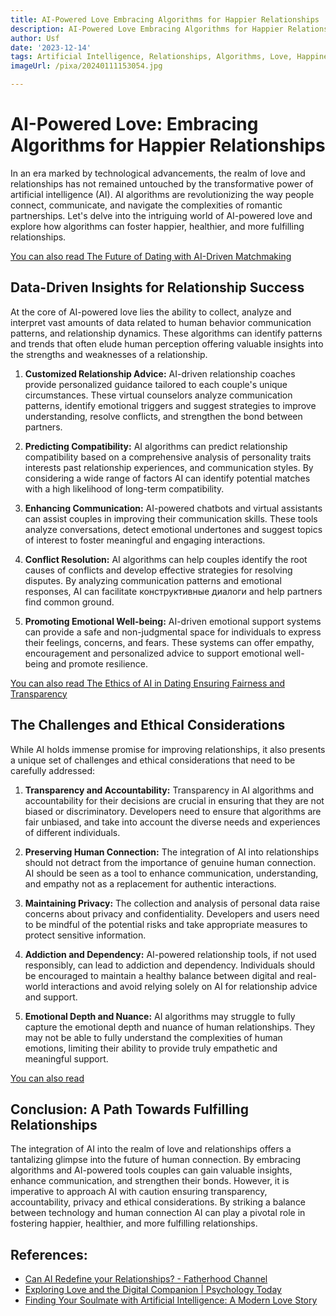 ```yaml
---
title: AI-Powered Love Embracing Algorithms for Happier Relationships
description: AI-Powered Love Embracing Algorithms for Happier Relationships
author: Usf
date: '2023-12-14'
tags: Artificial Intelligence, Relationships, Algorithms, Love, Happiness
imageUrl: /pixa/20240111153054.jpg

---
```

# AI-Powered Love: Embracing Algorithms for Happier Relationships

In an era marked by technological advancements, the realm  of love and relationships has not  remained untouched by the  transformative power of  artificial intelligence  (AI). AI algorithms are revolutionizing the way people connect, communicate, and navigate the complexities of romantic  partnerships. Let's delve into the intriguing world of AI-powered love and explore how algorithms can foster happier, healthier, and more fulfilling relationships.

[You can  also read The Future of Dating with AI-Driven  Matchmaking](The%20Future%20of%20Dating%20with%20AI-Driven%20Matchmaking)


## Data-Driven Insights for Relationship Success

At the core of AI-powered love lies the ability to collect, analyze and interpret vast amounts of data related to human behavior  communication patterns, and relationship dynamics. These algorithms  can identify patterns and trends that often elude human perception offering valuable insights into the  strengths and weaknesses of a relationship.

1. **Customized Relationship Advice:**
    AI-driven relationship coaches provide  personalized guidance  tailored to each couple's unique circumstances. These virtual counselors analyze communication patterns, identify emotional  triggers and suggest strategies to improve understanding, resolve conflicts, and  strengthen the bond between  partners.

2. **Predicting Compatibility:**
   AI algorithms  can predict relationship compatibility  based on a comprehensive analysis of personality traits interests past relationship  experiences, and communication styles. By considering a wide range of factors AI can identify potential matches with a high likelihood of long-term compatibility.

3. **Enhancing Communication:**
   AI-powered  chatbots and virtual assistants can assist couples in improving their communication skills. These tools analyze conversations, detect emotional  undertones and suggest topics of interest  to foster meaningful and engaging interactions.

4. **Conflict Resolution:**
   AI algorithms can help couples identify the root causes of conflicts and develop effective strategies for resolving disputes. By analyzing communication patterns and emotional responses, AI can facilitate конструктивные  диалоги and help partners find common ground.

5. **Promoting Emotional Well-being:**
   AI-driven emotional support systems can  provide a safe and non-judgmental  space for individuals to express their feelings, concerns, and fears. These systems can offer empathy, encouragement and personalized advice to support emotional well-being  and promote resilience.

[You can also read The Ethics  of AI in  Dating  Ensuring Fairness and Transparency](The%20Ethics%20of%20AI%20in%20Dating%20Ensuring%20Fairness%20and%20Transparency)


## The Challenges and Ethical Considerations

While AI holds immense promise for improving  relationships, it also presents a unique set of challenges and ethical considerations that need to be  carefully addressed:

1. **Transparency and  Accountability:**
   Transparency in  AI algorithms and accountability for their decisions are crucial in  ensuring that they are not biased  or discriminatory. Developers need to ensure that  algorithms are fair unbiased, and take into account the  diverse needs and  experiences of different individuals.

2. **Preserving Human Connection:**
   The  integration of AI into  relationships  should not detract from the importance of  genuine human  connection. AI should be seen as  a  tool to enhance communication, understanding, and empathy not as a replacement for  authentic interactions.

3.  **Maintaining Privacy:**
   The collection and analysis of personal data raise concerns about privacy and confidentiality. Developers and users need to be mindful of the potential risks and take  appropriate measures to protect sensitive information.

4. **Addiction and Dependency:**
    AI-powered relationship tools, if not used responsibly, can lead to addiction and dependency. Individuals should be encouraged to maintain a healthy balance between digital and real-world interactions and avoid relying solely on AI for relationship advice and  support.

5. **Emotional Depth and Nuance:**
    AI algorithms may struggle to fully capture the emotional depth  and nuance of  human relationships. They may  not be able to  fully understand the complexities of human emotions, limiting their ability to provide truly empathetic  and meaningful support.

[You can also read ]()


## Conclusion: A Path Towards Fulfilling Relationships

The integration of AI into the realm of love and  relationships offers a tantalizing glimpse  into  the future of human connection.  By embracing algorithms  and AI-powered tools couples can gain valuable insights, enhance communication, and strengthen their bonds. However, it is imperative to approach AI  with  caution ensuring transparency, accountability, privacy and  ethical considerations. By striking a balance between technology and human connection  AI can play a pivotal role  in fostering happier, healthier, and more fulfilling relationships.

## References:
- [Can AI Redefine your Relationships? - Fatherhood Channel](https://fatherhoodchannel.com/2023/07/23/can-ai-redefine-your-relationships-72323/)
- [Exploring Love and the Digital Companion | Psychology Today](https://www.psychologytoday.com/us/blog/the-digital-self/202309/exploring-love-and-the-digital-companion)
- [Finding Your Soulmate with Artificial Intelligence: A Modern Love Story](https://medium.com/@isar.gangwani/finding-your-soulmate-with-artificial-intelligence-a-modern-love-story-88264ed39e99)
